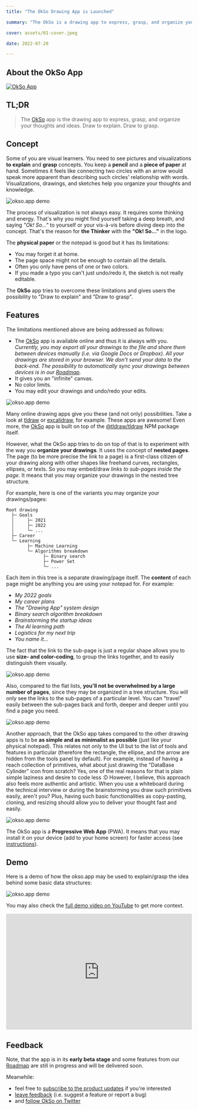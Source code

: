 ```yaml
---
title: "The OkSo Drawing App is Launched"

summary: "The OkSo is a drawing app to express, grasp, and organize your thoughts and ideas. Draw to explain. Draw to grasp."

cover: assets/01-cover.jpeg

date: 2022-07-20

---
```


## About the OkSo App

[![OkSo App](https://trekhleb.dev/okso-app/assets/banner/banner.png)](https://okso.app)

## TL;DR

> The [OkSo](https://okso.app) app is the drawing app to express, grasp, and organize your thoughts and ideas. Draw to explain. Draw to grasp.

## Concept

Some of you are visual learners. You need to see pictures and visualizations **to explain** and **grasp** concepts. You keep a **pencil** and a **piece of paper** at hand. Sometimes it feels like connecting two circles with an arrow would speak more apparent than describing such circles' relationship with words. Visualizations, drawings, and sketches help you organize your thoughts and knowledge.

![okso.app demo](https://trekhleb.dev/okso-app/assets/demo/demo-01-0.png)

The process of visualization is not always easy. It requires some thinking and energy. That's why you might find yourself taking a deep breath, and saying _"Ok! So..."_ to yourself or your vis-à-vis before diving deep into the concept. That's the reason for **the Thinker** with the **"Ok! So..."** in the logo.

The **physical paper** or the notepad is good but it has its limitations:

- You may forget it at home.
- The page space might not be enough to contain all the details.
- Often you only have pens of one or two colors.
- If you made a typo you can't just undo/redo it, the sketch is not really editable.

The **OkSo** app tries to overcome these limitations and gives users the possibility to "Draw to explain" and "Draw to grasp".

## Features

The limitations mentioned above are being addressed as follows:

- The [OkSo](https://okso.app) app is available online and thus it is always with you. _Currently, you may export all your drawings to the file and share them between devices manually (i.e. via Google Docs or Dropbox). All your drawings are stored in your browser. We don't send your data to the back-end. The possibility to automatically sync your drawings between devices is in our [Roadmap](https://feedback.okso.app/)._
- It gives you an "infinite" canvas.
- No color limits.
- You may edit your drawings and undo/redo your edits.

![okso.app demo](https://trekhleb.dev/okso-app/assets/demo/demo-06.png)

Many online drawing apps give you these (and not only) possibilities. Take a look at [tldraw](https://www.tldraw.com/) or [excalidraw](https://excalidraw.com/), for example. These apps are awesome! Even more, the [OkSo](https://okso.pp) app is built on top of the [@tldraw/tldraw](https://www.npmjs.com/package/@tldraw/tldraw) NPM package itself.

However, what the OkSo app tries to do on top of that is to experiment with the way you **organize your drawings**. It uses the concept of **nested pages**. The page (to be more precise the link to a page) is a first-class citizen of your drawing along with other shapes like freehand curves, rectangles, ellipses, or texts. So you may embed/draw _links to sub-pages inside the page_. It means that you may organize your drawings in the nested tree structure.

For example, here is one of the variants you may organize your drawings/pages:

```
Root drawing
  ├─ Goals
  │     ├─ 2021
  │     ├─ 2022
  │     └─ ...
  ├─ Career
  └─ Learning
        ├─ Machine Learning
        └─ Algorithms breakdown
              ├─ Binary search
              ├─ Power Set
              └─ ...
```

Each item in this tree is a separate drawing/page itself. The **content** of each page might be anything you are using your notepad for. For example:

- _My 2022 goals_
- _My career plans_
- _The "Drawing App" system design_
- _Binary search algorithm breakdown_
- _Brainstorming the startup ideas_
- _The AI learning path_
- _Logistics for my next trip_
- _You name it..._

The fact that the link to the sub-page is just a regular shape allows you to use **size- and color-coding**, to group the links together, and to easily distinguish them visually.

![okso.app demo](https://trekhleb.dev/okso-app/assets/demo/demo-03-0.png)

Also, compared to the flat lists, **you'll not be overwhelmed by a large number of pages**, since they may be organized in a tree structure. You will only see the links to the sub-pages of a particular level. You can "travel" easily between the sub-pages back and forth, deeper and deeper until you find a page you need.

![okso.app demo](https://trekhleb.dev/okso-app/assets/demo/demo-04-0.png)

Another approach, that the OkSo app takes compared to the other drawing apps is to be **as simple and as minimalist as possible** (just like your physical notepad). This relates not only to the UI but to the list of tools and features in particular (therefore the rectangle, the ellipse, and the arrow are hidden from the tools panel by default). For example, instead of having a reach collection of primitives, what about just drawing the "DataBase Cylinder" icon from scratch? Yes, one of the real reasons for that is plain simple laziness and desire to code less :D However, I believe, this approach also feels more authentic and artistic. When you use a whiteboard during the technical interview or during the brainstorming you draw such primitives easily, aren't you? Plus, having such basic functionalities as copy-pasting, cloning, and resizing should allow you to deliver your thought fast and easily.

![okso.app demo](https://trekhleb.dev/okso-app/assets/demo/demo-05-0.png)

The OkSo app is a **Progressive Web App** (PWA). It means that you may install it on your device (add to your home screen) for faster access (see [instructions](https://support.google.com/chrome/answer/9658361?hl=en&co=GENIE.Platform%3DDesktop&oco=1)).

## Demo

Here is a demo of how the okso.app may be used to explain/grasp the idea behind some basic data structures:

![okso.app demo](https://trekhleb.dev/okso-app/assets/demo/demo-01.gif)

You may also check the [full demo video on YouTube](https://www.youtube.com/watch?v=2833pSyP2k0) to get more context.

<iframe width="100%" height="315" src="https://www.youtube.com/embed/2833pSyP2k0" title="YouTube video player" frameborder="0" allow="accelerometer; autoplay; clipboard-write; encrypted-media; gyroscope; picture-in-picture" allowfullscreen></iframe>

## Feedback

Note, that the app is in its **early beta stage** and some features from our [Roadmap](https://feedback.okso.app/) are still in progress and will be delivered soon.

Meanwhile:

- feel free to [subscribe to the product updates](https://okso.app/subscribe) if you're interested
- [leave feedback](https://feedback.okso.app/feedback) (i.e. suggest a feature or report a bug)
- and [follow OkSo on Twitter](https://twitter.com/okso_app)
